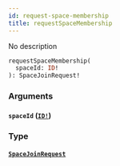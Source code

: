 ```yaml
---
id: request-space-membership
title: requestSpaceMembership
---
```


No description

```graphql
requestSpaceMembership(
  spaceId: ID!
): SpaceJoinRequest!

```

### Arguments

#### `spaceId` ([`ID!`](/graphql/scalars/id))

### Type

#### [`SpaceJoinRequest`](/graphql/objects/space-join-request)
